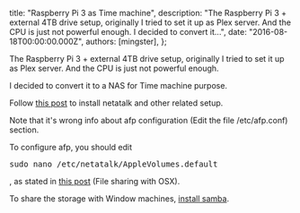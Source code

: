 
  title: "Raspberry Pi 3 as Time machine",
  description: "The Raspberry Pi 3 + external 4TB drive setup, originally I tried to set it up as Plex server. And the CPU is just not powerful enough. I decided to convert it...",
  date: "2016-08-18T00:00:00.000Z",
  authors: [mingster],
};

<p>The Raspberry Pi 3 + external 4TB drive setup, originally I tried to set it up as Plex server. And the CPU is just not powerful enough.</p>
<p>I decided to convert it to a NAS for Time machine purpose.</p>
<p>Follow <a href="https://raymii.org/s/articles/Build_a_35_dollar_Time_Capsule_-_Raspberry_Pi_Time_Machine.html" target="_blank">this post</a> to install netatalk and other related setup.</p>
<p>Note that it's wrong info about afp configuration (Edit the file /etc/afp.conf) section.</p>
<p>To configure afp, you should edit 
<pre>sudo nano /etc/netatalk/AppleVolumes.default</pre>
<p>, as stated in <a href="https://www.raspberrypi.org/forums/viewtopic.php?f=36&amp;t=26826" target="_blank">this post</a> (File sharing with OSX).  </p>
<p>To share the storage with Window machines, <a href="http://hackarobot.com/how-to-turn-your-raspberry-pi-into-nas-network-attached-storage-device/" target="_blank">install samba</a>.</p>
